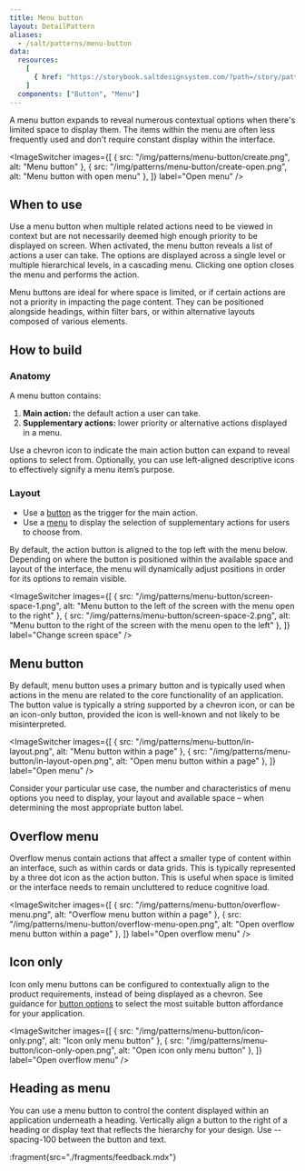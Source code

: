 ```yaml
---
title: Menu button
layout: DetailPattern
aliases:
  - /salt/patterns/menu-button
data:
  resources:
    [
      { href: "https://storybook.saltdesignsystem.com/?path=/story/patterns-menu-button--menu-button", label: "Examples" },
    ]
  components: ["Button", "Menu"]
---
```


A menu button expands to reveal numerous contextual options when there's limited space to display them. The items within the menu are often less frequently used and don't require constant display within the interface.

<ImageSwitcher
  images={[
    { src: "/img/patterns/menu-button/create.png", alt: "Menu button" },
    { src: "/img/patterns/menu-button/create-open.png", alt: "Menu button with open menu" },
  ]}
  label="Open menu"
/>

## When to use

Use a menu button when multiple related actions need to be viewed in context but are not necessarily deemed high enough priority to be displayed on screen. When activated, the menu button reveals a list of actions a user can take. The options are displayed across a single level or multiple hierarchical levels, in a cascading menu. Clicking one option closes the menu and performs the action.

Menu buttons are ideal for where space is limited, or if certain actions are not a priority in impacting the page content. They can be positioned alongside headings, within filter bars, or within alternative layouts composed of various elements. 

## How to build

### Anatomy

A menu button contains:

1. **Main action:** the default action a user can take.
2. **Supplementary actions:** lower priority or alternative actions displayed in a menu. 

<Diagram
  src="/img/patterns/menu-button/anatomy.png"
  alt="Menu button showing supplementary actions."
  border
/>

<ExampleContainer type="positive" customPillText="Best practices">
Use a chevron icon to indicate the main action button can expand to reveal options to select from. Optionally, you can use left-aligned descriptive icons to effectively signify a menu item’s purpose.
</ExampleContainer>

### Layout

- Use a [button](/salt/components/button) as the trigger for the main action. 
- Use a [menu](/salt/components/menu) to display the selection of supplementary actions for users to choose from. 

<Diagram
  src="/img/patterns/menu-button/layout.png"
  alt="layout"
  border
/>

By default, the action button is aligned to the top left with the menu below. Depending on where the button is positioned within the available space and layout of the interface, the menu will dynamically adjust positions in order for its options to remain visible. 

<Diagram
  src="/img/patterns/menu-button/position.png"
  alt="layout"
  border
/>

<ImageSwitcher
  images={[
    { src: "/img/patterns/menu-button/screen-space-1.png", alt: "Menu button to the left of the screen with the menu open to the right" },
    { src: "/img/patterns/menu-button/screen-space-2.png", alt: "Menu button to the right of the screen with the menu open to the left" },
  ]}
  label="Change screen space"
/>

## Menu button

By default, menu button uses a primary button and is typically used when actions in the menu are related to the core functionality of an application. The button value is typically a string supported by a chevron icon, or can be an icon-only button, provided the icon is well-known and not likely to be misinterpreted. 

<ImageSwitcher
  images={[
    { src: "/img/patterns/menu-button/in-layout.png", alt: "Menu button within a page" },
    { src: "/img/patterns/menu-button/in-layout-open.png", alt: "Open menu button within a page" },
  ]}
  label="Open menu"
/>

<ExampleContainer type="positive" customPillText="Best practices">
Consider your particular use case, the number and characteristics of menu options you need to display, your layout and available space – when determining the most appropriate button label.
</ExampleContainer>

## Overflow menu

Overflow menus contain actions that affect a smaller type of content within an interface, such as within cards or data grids. This is typically represented by a three dot icon as the action button. This is useful when space is limited or the interface needs to remain uncluttered to reduce cognitive load. 

<ImageSwitcher
  images={[
    { src: "/img/patterns/menu-button/overflow-menu.png", alt: "Overflow menu button within a page" },
    { src: "/img/patterns/menu-button/overflow-menu-open.png", alt: "Open overflow menu button within a page" },
  ]}
  label="Open overflow menu"
/>

## Icon only

Icon only menu buttons can be configured to contextually align to the product requirements, instead of being displayed as a chevron. See guidance for [button options](/salt/components/button) to select the most suitable button affordance for your application. 

<ImageSwitcher
  images={[
    { src: "/img/patterns/menu-button/icon-only.png", alt: "Icon only menu button" },
    { src: "/img/patterns/menu-button/icon-only-open.png", alt: "Open icon only menu button" },
  ]}
  label="Open overflow menu"
/>

## Heading as menu

You can use a menu button to control the content displayed within an application underneath a heading. Vertically align a button to the right of a heading or display text that reflects the hierarchy for your design. Use --spacing-100 between the button and text. 

<Diagram
  src="/img/patterns/menu-button/heading.png"
  alt="layout"
  border
/>

:fragment{src="./fragments/feedback.mdx"}
